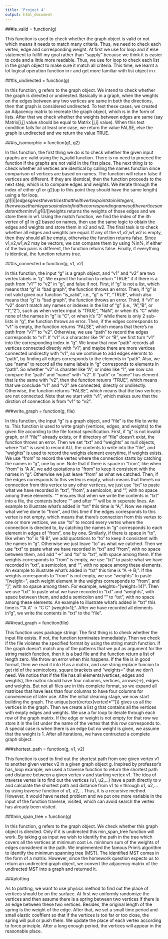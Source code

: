 ```yaml
---
title: 'Project 4'
output: html_document
---
```


###is_valid = function(g)

This function is used to check whether the graph object is valid or not which means it needs to match many criteria. Thus, we need to check each vertex, edge and corresponding weight. At first we use for loop and if else statement to fulfill my goal rather than “sapply” because we think it is easier to code and a little more readable. Thus, we use for loop to check each list in the graph object to make sure it match all criteria. This time, we learnt a lot logical operation function in r and get more familiar with list object in r.


###is_undirected = function(g)
  
In this function, g refers to the graph object. We intend to check whether the graph is directed or undirected. Basically in a graph, when the weights on the edges between any two vertices are same in both the directions, then that graph is considered undirected. To test these cases, we created an Adjacency matrix to recreate the graph object, which is in the form of lists. After that we check whether the weights between edges are same (say Matrix[i,j] value should be equal to Matrix [j,i] value). When this test condition fails for at least one case, we return the value FALSE, else the graph is undirected and we return the value TRUE.


###is_isomorphic = function(g1, g2)

In this function, the first thing we do is to check whether the given input graphs are valid using the is_valid function. There is no need to proceed the function if the graphs are not valid in the first place. The next thing is to check whether all vertices are identical by calling the names function since comparison of vertices are based on names. The function will return false if vertices are different. If they are identical, then the function proceeds to the next step, which is to compare edges and weights. We iterate through the index of either g1 or g2(up to this point they should have the same length) using a for loop. g1[[i]]$edges gives the vertices that the ith vertex points to in integers, then we use the integers as index to find the corresponding names of the vertices and store them in v1. g1[[i]]$weights returns the weights of those edges and we store them in w1. Using the match function, we find the index of the ith vertex of g1 in g2 based on names, then use the same logic to obtain the edges and weights and store them in v2 and w2. The final task is to check whether all edges and weights are equal. If any of the v1,v2,w1,w2 is empty, then they should all be empty, otherwise the function returns false. Since v1,v2,w1,w2 may be vectors, we can compare them by using %in%, if either of the two pairs is different, the function returns false. Finally, if everything is identical, the function returns true.


###is_connected = function(g, v1, v2)

In this function, the input "g" is a graph object, and "v1" and "v2" are two vertex labels in "g". We expect the function to return "TRUE" if if there is a path from "v1"" to "v2" in "g", and false if not. First, if "g" is not a list, which means that "g" is "bad graph", the function throws an error. Then, if "g" is not valid given our function "is_valid", i.e., "g" is "1", "TRUE", which also means that "g" is "bad graph", the function throws an error. Third, if "v1" or "v2" dosn't match any names or indexes in the list of "g" (i.e., "A","B", or "1","2"), such as when vertex input is "TRUE", "NaN", or when it's "C" while none of the names in "g" is "C", or when it's "3" while there is only 2 sub-lists in "g", the function throws an error. Then, if the edges corresponds to "v1" is empty, the function returns "FALSE", which means that there's no path from "v1"" to "v2". Otherwise, we use "path" to record the edges corresponds to "v1". If "v1" is a character like "A" or "B", we first turn "v1" into the corresponding index in "g". We know that now "path" records all vertices connected directly with "v1", and maybe there are more vertices connected undirectly with "v1", so we continue to add edges elemnts to "path", by finding all edges corresponds to the elements in "path". Also, we use "name" to record all the name labels in "g" corresponds to elements in "path". So whether "v2" is charater like "A", or index like "1", we now can compare the "path" and "name" with "v2". If "path" or "name" has element that is the same with "v2", then the function retunrs "TRUE", which means that we conclude "v1" and "v2" are connected, directly or undirectly. Otherwise, the function returns "FALSE", which means that the two vertices are not connected. Note that we start with "v1", which makes sure that the dirction of connection is from "v1" to "v2".



###write_graph = function(g, file)

In this function, the input "g" is a graph object, and "file" is the file to write to. This function is used to wirte graph (vertices, edges, and weights) to the given file according to the file format specification. First, if "g" is not invalid graph, or if "file"" already exists, or if directory of "file" doesn't exist, the function throws an error. Then we set "txt" and "weights" as null objects, where "txt" is used to record ALL the contents to write into the "file", and "weights" is used to record the weights element everytime, if weights exists. We use "from" to record the vertex where the connection starts by catching the names in "g", one by one. Note that if there is space in "from", like when "from" is "A A", we add quotations to "from" to keep it consistent with the names in "g". Otherwise we just leave "from" as what we catched. Then, if the edges corresponds to this vertex is empty, which means that there's no connection from this vertex to any other vertices, we just use "txt" to paste what we have recorded in "txt", "from", a semicolon, and "\n", with no space among these elements. "\n" ensures that when we write the contents in "txt" into a file, the contents before "\n" and after "\n" will be in seperate lines. An example to illustrate what's added in "txt" this time is "A;". Now we repeat what we've done to "from", and this time if the edges corresponds to this vertex is not empty, which means that there's connection from this vertex to one or more vertices, we use "to" to record every vertex where the connection is directed to, by catching the names in "g" corresponds to each element in edges of "from", one by one. Similarly, if there is space in "to", like when "to" is "B B", we add quotations to "to" to keep it consistent with the names in "g". Otherwise we just leave "to" as what we catched. Then we use "txt" to paste what we have recorded in "txt" and "from", with no space between them, and add "->" and "to" to "txt", with space among them. If the weights corresponds to "from" is empty, we use "txt" to paste what we have recorded in "txt", a semicolon, and "\n", with no space among these elements. An example to illustrate what's added in "txt" this time is "A -> B;". If the weights corresponds to "from" is not empty, we use "weights" to paste "[weight=", each weight element in the weights corresponds to "from", and "]", with no space among them. For example, weights="[weight=14]". Then we use "txt" to paste what we have recorded in "txt" and "weights", with space between them, and add a semicolon and "\n" to "txt", with no space among these elements. An example to illustrate what's added in "txt" this time is ""A A" -> "C C" [weight=1];". After we have recorded all elements in "g", we write the contents in "txt" to the "file".


###read_graph = function(file)

This function uses package stringr. The first thing is to check whether the input file exists. If not, the function terminates immediately. Then we check if the file violates the specified format by using the string match function. If the graph doesn't match any of the patterns that we put as argument for the string match function, then it is a bad file and the function return a list of length zero. We throw an error when this happens. If the file is in good format, then we read it into R as a matrix, and use string replace funcion to get rid of the semicolons, square brackets and "weights=" that we don't need. We notice that if the file has all elements(vertices, edges and weights), the matrix should have four columns, vertices, arrows(->), edges and weights. But not all files are in this complete format, so we expand all matrices that have less than four columns to have four columns for convenience of later use. After the initial cleaning stage, we now start building the graph. The unique(sort(vertex[vertex!=""])) gives us all the vertices in the graph. Then we create a list g that contains all the vertices with empty edges and weights. We use a for loop to iterate through each row of the graph matrix. If the edge or weight is not empty for that row we store it in the list under the name of the vertex that this row corresponds to. A special case is when there is an edge but no weight is given, we assume that the weight is 1. After all iterations, we have contructed a complete graph object.


###shortest_path = function(g, v1, v2)

This function is used to find out the shortest path from one given vertex v1 to another given vertex v2 in a given graph object g. Inspired by professor’s has_loop example, we used a traverse function to return the shortest path and distance between a given vertex v and starting vertex v1. 
The idea of traverse vertex is to find out the vertices (u1, u2,…) have a path directly to v and calculate the shortest path and distance from v1 to v through u1, u2,… by using traverse function of u1, u2,… Thus, it is a recursive method. However, it would have nested problem and we put one more variable in the input of the function traverse, visited, which can avoid search the vertex has already been visited. 


###min_span_tree = function(g)
  
In this function, g refers to the graph object. We check whether this graph object is directed. Only if it is undirected this min_span_tree function will work. By taking g as input we wish to identify the path in the tree which covers all the vertices at minimum cost i.e. minimum sum of the weights of edges considered in the path. We implemented the famous Prim's algorithm to identify the minimum spanning tree (MST). The identified MST comes in the form of a matrix. However, since the homework question expects us to return an undirected graph object, we convert the adjacency matrix of the undirected MST into a graph and returned it. 


###plotting

As to plotting, we want to use physics method to find out the place of vertices should be on the surface. At first we uniformly randomize the vertices and then assume there is a spring between two vertices if there is an edge between these two vertices. Besides, the original length of the spring is the weight of the edge. After that, we set a small time period and small elastic coeffient so that if the vertices is too far or too close, the spring will pull or push them. We update the place of each vertex according to force principle. After a long enough period, the vertices will appear in the reasonable place.